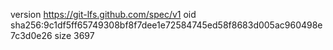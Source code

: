 version https://git-lfs.github.com/spec/v1
oid sha256:9c1df5ff65749308bf8f7dee1e72584745ed58f8683d005ac960498e7c3d0e26
size 3697

